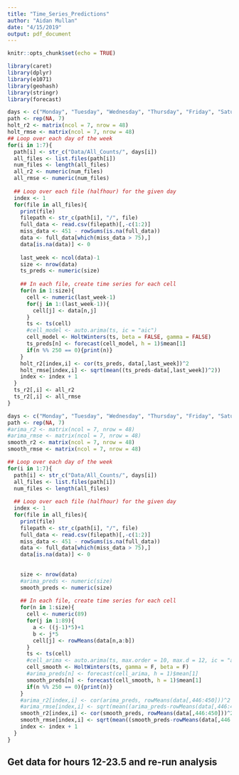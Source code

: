 ```yaml
---
title: "Time_Series_Predictions"
author: "Aidan Mullan"
date: "4/15/2019"
output: pdf_document
---
```


```r
knitr::opts_chunk$set(echo = TRUE)
```

```r
library(caret)
library(dplyr)
library(e1071)
library(geohash)
library(stringr)
library(forecast)
```


```r
days <- c("Monday", "Tuesday", "Wednesday", "Thursday", "Friday", "Saturday", "Sunday")
path <- rep(NA, 7)
holt_r2 <- matrix(ncol = 7, nrow = 48)
holt_rmse <- matrix(ncol = 7, nrow = 48)
## Loop over each day of the week
for(i in 1:7){
  path[i] <- str_c("Data/All_Counts/", days[i])
  all_files <- list.files(path[i])
  num_files <- length(all_files)
  all_r2 <- numeric(num_files)
  all_rmse <- numeric(num_files)
  
  ## Loop over each file (halfhour) for the given day
  index <- 1
  for(file in all_files){
    print(file)
    filepath <- str_c(path[i], "/", file)
    full_data <- read.csv(filepath)[,-c(1:2)]
    miss_data <- 451 - rowSums(is.na(full_data))
    data <- full_data[which(miss_data > 75),]
    data[is.na(data)] <- 0
    
    last_week <- ncol(data)-1
    size <- nrow(data)
    ts_preds <- numeric(size)
    
    ## In each file, create time series for each cell
    for(n in 1:size){
      cell <- numeric(last_week-1)
      for(j in 1:(last_week-1)){
        cell[j] <- data[n,j]
      }
      ts <- ts(cell)
      #cell_model <- auto.arima(ts, ic = "aic")
      cell_model <- HoltWinters(ts, beta = FALSE, gamma = FALSE)
      ts_preds[n] <- forecast(cell_model, h = 1)$mean[1]
      if(n %% 250 == 0){print(n)}
    }
    holt_r2[index,i] <- cor(ts_preds, data[,last_week])^2
    holt_rmse[index,i] <- sqrt(mean((ts_preds-data[,last_week])^2))
    index <- index + 1
  }
  ts_r2[,i] <- all_r2
  ts_r2[,i] <- all_rmse
}
```


```r
days <- c("Monday", "Tuesday", "Wednesday", "Thursday", "Friday", "Saturday", "Sunday")
path <- rep(NA, 7)
#arima_r2 <- matrix(ncol = 7, nrow = 48)
#arima_rmse <- matrix(ncol = 7, nrow = 48)
smooth_r2 <- matrix(ncol = 7, nrow = 48)
smooth_rmse <- matrix(ncol = 7, nrow = 48)

## Loop over each day of the week
for(i in 1:7){
  path[i] <- str_c("Data/All_Counts/", days[i])
  all_files <- list.files(path[i])
  num_files <- length(all_files)
  
  ## Loop over each file (halfhour) for the given day
  index <- 1
  for(file in all_files){
    print(file)
    filepath <- str_c(path[i], "/", file)
    full_data <- read.csv(filepath)[,-c(1:2)]
    miss_data <- 451 - rowSums(is.na(full_data))
    data <- full_data[which(miss_data > 75),]
    data[is.na(data)] <- 0
    
    
    size <- nrow(data)
    #arima_preds <- numeric(size)
    smooth_preds <- numeric(size)
    
    ## In each file, create time series for each cell
    for(n in 1:size){
      cell <- numeric(89)
      for(j in 1:89){
        a <- ((j-1)*5)+1
        b <- j*5
        cell[j] <- rowMeans(data[n,a:b])
      }
      ts <- ts(cell)
      #cell_arima <- auto.arima(ts, max.order = 10, max.d = 12, ic = "aic")
      cell_smooth <- HoltWinters(ts, gamma = F, beta = F)
      #arima_preds[n] <- forecast(cell_arima, h = 1)$mean[1]
      smooth_preds[n] <- forecast(cell_smooth, h = 1)$mean[1]
      if(n %% 250 == 0){print(n)}
    }
    #arima_r2[index,i] <- cor(arima_preds, rowMeans(data[,446:450]))^2
    #arima_rmse[index,i] <- sqrt(mean((arima_preds-rowMeans(data[,446:450]))^2))
    smooth_r2[index,i] <- cor(smooth_preds, rowMeans(data[,446:450]))^2
    smooth_rmse[index,i] <- sqrt(mean((smooth_preds-rowMeans(data[,446:450]))^2))
    index <- index + 1
  }
}


```

## Get data for hours 12-23.5 and re-run analysis








